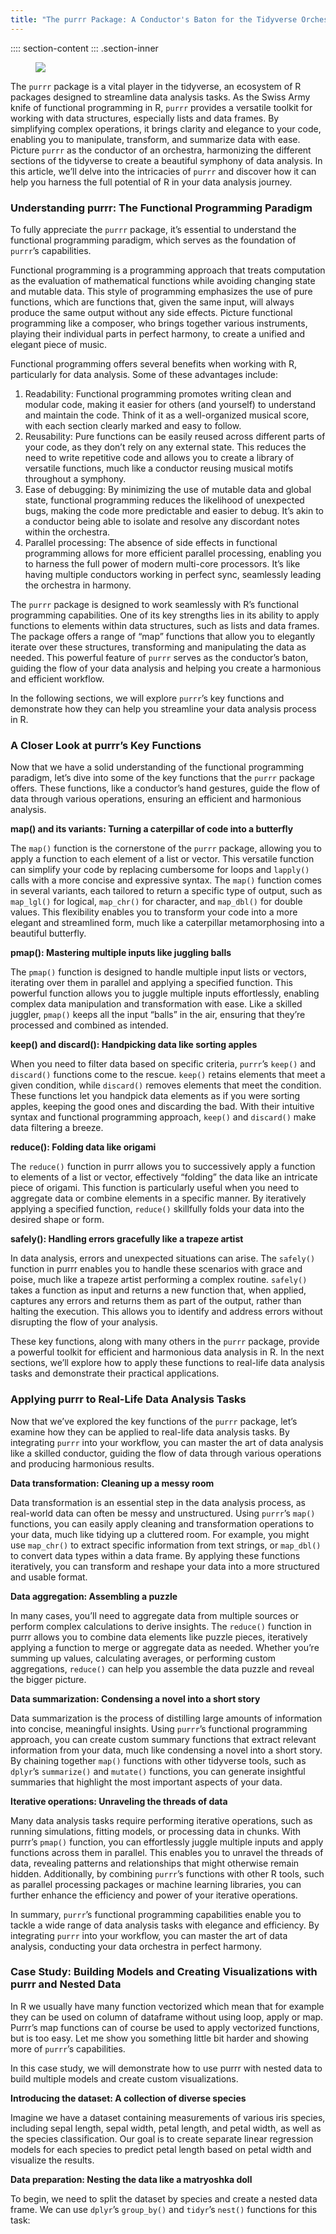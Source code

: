 ```yaml
---
title: "The purrr Package: A Conductor's Baton for the Tidyverse Orchestra in R"
---
```


:::: section-content
::: .section-inner

<figure>
<img src="https://cdn-images-1.medium.com/max/800/1*m7Hz7uvWmT4GRB7BCltzzA.jpeg" class="graf-image" />
</figure>

The `purrr` package is a vital player in the tidyverse, an ecosystem of R packages designed to streamline data analysis tasks. As the Swiss Army knife of functional programming in R, `purrr` provides a versatile toolkit for working with data structures, especially lists and data frames. By simplifying complex operations, it brings clarity and elegance to your code, enabling you to manipulate, transform, and summarize data with ease. Picture `purrr` as the conductor of an orchestra, harmonizing the different sections of the tidyverse to create a beautiful symphony of data analysis. In this article, we'll delve into the intricacies of `purrr` and discover how it can help you harness the full potential of R in your data analysis journey.

### Understanding purrr: The Functional Programming Paradigm

To fully appreciate the `purrr` package, it's essential to understand the functional programming paradigm, which serves as the foundation of `purrr`'s capabilities.

Functional programming is a programming approach that treats computation as the evaluation of mathematical functions while avoiding changing state and mutable data. This style of programming emphasizes the use of pure functions, which are functions that, given the same input, will always produce the same output without any side effects. Picture functional programming like a composer, who brings together various instruments, playing their individual parts in perfect harmony, to create a unified and elegant piece of music.

Functional programming offers several benefits when working with R, particularly for data analysis. Some of these advantages include:

1. Readability: Functional programming promotes writing clean and modular code, making it easier for others (and yourself) to understand and maintain the code. Think of it as a well-organized musical score, with each section clearly marked and easy to follow.
2. Reusability: Pure functions can be easily reused across different parts of your code, as they don't rely on any external state. This reduces the need to write repetitive code and allows you to create a library of versatile functions, much like a conductor reusing musical motifs throughout a symphony.
3. Ease of debugging: By minimizing the use of mutable data and global state, functional programming reduces the likelihood of unexpected bugs, making the code more predictable and easier to debug. It's akin to a conductor being able to isolate and resolve any discordant notes within the orchestra.
4. Parallel processing: The absence of side effects in functional programming allows for more efficient parallel processing, enabling you to harness the full power of modern multi-core processors. It's like having multiple conductors working in perfect sync, seamlessly leading the orchestra in harmony.

The `purrr` package is designed to work seamlessly with R's functional programming capabilities. One of its key strengths lies in its ability to apply functions to elements within data structures, such as lists and data frames. The package offers a range of "map" functions that allow you to elegantly iterate over these structures, transforming and manipulating the data as needed. This powerful feature of `purrr` serves as the conductor's baton, guiding the flow of your data analysis and helping you create a harmonious and efficient workflow.

In the following sections, we will explore `purrr`'s key functions and demonstrate how they can help you streamline your data analysis process in R.

### A Closer Look at purrr's Key Functions

Now that we have a solid understanding of the functional programming paradigm, let's dive into some of the key functions that the `purrr` package offers. These functions, like a conductor's hand gestures, guide the flow of data through various operations, ensuring an efficient and harmonious analysis.

**map() and its variants: Turning a caterpillar of code into a butterfly**

The `map()` function is the cornerstone of the `purrr` package, allowing you to apply a function to each element of a list or vector. This versatile function can simplify your code by replacing cumbersome for loops and `lapply()` calls with a more concise and expressive syntax. The `map()` function comes in several variants, each tailored to return a specific type of output, such as `map_lgl()` for logical, `map_chr()` for character, and `map_dbl()` for double values. This flexibility enables you to transform your code into a more elegant and streamlined form, much like a caterpillar metamorphosing into a beautiful butterfly.

**pmap(): Mastering multiple inputs like juggling balls**

The `pmap()` function is designed to handle multiple input lists or vectors, iterating over them in parallel and applying a specified function. This powerful function allows you to juggle multiple inputs effortlessly, enabling complex data manipulation and transformation with ease. Like a skilled juggler, `pmap()` keeps all the input "balls" in the air, ensuring that they're processed and combined as intended.

**keep() and discard(): Handpicking data like sorting apples**

When you need to filter data based on specific criteria, `purrr`'s `keep()` and `discard()` functions come to the rescue. `keep()` retains elements that meet a given condition, while `discard()` removes elements that meet the condition. These functions let you handpick data elements as if you were sorting apples, keeping the good ones and discarding the bad. With their intuitive syntax and functional programming approach, `keep()` and `discard()` make data filtering a breeze.

**reduce(): Folding data like origami**

The `reduce()` function in purrr allows you to successively apply a function to elements of a list or vector, effectively "folding" the data like an intricate piece of origami. This function is particularly useful when you need to aggregate data or combine elements in a specific manner. By iteratively applying a specified function, `reduce()` skillfully folds your data into the desired shape or form.

**safely(): Handling errors gracefully like a trapeze artist**

In data analysis, errors and unexpected situations can arise. The `safely()` function in purrr enables you to handle these scenarios with grace and poise, much like a trapeze artist performing a complex routine. `safely()` takes a function as input and returns a new function that, when applied, captures any errors and returns them as part of the output, rather than halting the execution. This allows you to identify and address errors without disrupting the flow of your analysis.

These key functions, along with many others in the `purrr` package, provide a powerful toolkit for efficient and harmonious data analysis in R. In the next sections, we'll explore how to apply these functions to real-life data analysis tasks and demonstrate their practical applications.

### Applying purrr to Real-Life Data Analysis Tasks

Now that we've explored the key functions of the `purrr` package, let's examine how they can be applied to real-life data analysis tasks. By integrating `purrr` into your workflow, you can master the art of data analysis like a skilled conductor, guiding the flow of data through various operations and producing harmonious results.

**Data transformation: Cleaning up a messy room**

Data transformation is an essential step in the data analysis process, as real-world data can often be messy and unstructured. Using `purrr`'s `map()` functions, you can easily apply cleaning and transformation operations to your data, much like tidying up a cluttered room. For example, you might use `map_chr()` to extract specific information from text strings, or `map_dbl()` to convert data types within a data frame. By applying these functions iteratively, you can transform and reshape your data into a more structured and usable format.

**Data aggregation: Assembling a puzzle**

In many cases, you'll need to aggregate data from multiple sources or perform complex calculations to derive insights. The `reduce()` function in purrr allows you to combine data elements like puzzle pieces, iteratively applying a function to merge or aggregate data as needed. Whether you're summing up values, calculating averages, or performing custom aggregations, `reduce()` can help you assemble the data puzzle and reveal the bigger picture.

**Data summarization: Condensing a novel into a short story**

Data summarization is the process of distilling large amounts of information into concise, meaningful insights. Using `purrr`'s functional programming approach, you can create custom summary functions that extract relevant information from your data, much like condensing a novel into a short story. By chaining together `map()` functions with other tidyverse tools, such as `dplyr`'s `summarize()` and `mutate()` functions, you can generate insightful summaries that highlight the most important aspects of your data.

**Iterative operations: Unraveling the threads of data**

Many data analysis tasks require performing iterative operations, such as running simulations, fitting models, or processing data in chunks. With purrr's `pmap()` function, you can effortlessly juggle multiple inputs and apply functions across them in parallel. This enables you to unravel the threads of data, revealing patterns and relationships that might otherwise remain hidden. Additionally, by combining `purrr`'s functions with other R tools, such as parallel processing packages or machine learning libraries, you can further enhance the efficiency and power of your iterative operations.

In summary, `purrr`'s functional programming capabilities enable you to tackle a wide range of data analysis tasks with elegance and efficiency. By integrating `purrr` into your workflow, you can master the art of data analysis, conducting your data orchestra in perfect harmony.

### Case Study: Building Models and Creating Visualizations with purrr and Nested Data

In R we usually have many function vectorized which mean that for example they can be used on column of dataframe without using loop, apply or map. Purrr's map functions can of course be used to apply vectorized functions, but is too easy. Let me show you something little bit harder and showing more of `purrr`'s capabilities.

In this case study, we will demonstrate how to use purrr with nested data to build multiple models and create custom visualizations.

**Introducing the dataset: A collection of diverse species**

Imagine we have a dataset containing measurements of various iris species, including sepal length, sepal width, petal length, and petal width, as well as the species classification. Our goal is to create separate linear regression models for each species to predict petal length based on petal width and visualize the results.

**Data preparation: Nesting the data like a matryoshka doll**

To begin, we need to split the dataset by species and create a nested data frame. We can use `dplyr`'s `group_by()` and `tidyr`'s `nest()` functions for this task:

